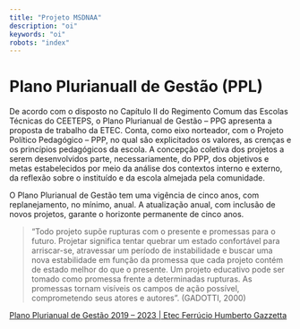 ```yaml
---
title: "Projeto MSDNAA"
description: "oi"
keywords: "oi"
robots: "index"
---
```


# Plano Plurianuall de Gestão (PPL)

De acordo com o disposto no Capítulo II do Regimento Comum das Escolas Técnicas do CEETEPS, o Plano Plurianual de Gestão – PPG apresenta a proposta de trabalho da ETEC. Conta, como eixo norteador, com o Projeto Político Pedagógico – PPP, no qual são explicitados os valores, as crenças e os princípios pedagógicos da escola. A concepção coletiva dos projetos a serem desenvolvidos parte, necessariamente, do PPP, dos objetivos e metas estabelecidos por meio da análise dos contextos interno e externo, da reflexão sobre o instituído e da escola almejada pela comunidade.

O Plano Plurianual de Gestão tem uma vigência de cinco anos, com replanejamento, no mínimo, anual. A atualização anual, com inclusão de novos projetos, garante o horizonte permanente de cinco anos.

> “Todo projeto supõe rupturas com o presente e promessas para o futuro. Projetar significa tentar quebrar um estado confortável para arriscar-se, atravessar um período de instabilidade e buscar uma nova estabilidade em função da promessa que cada projeto contém de estado melhor do que o presente. Um projeto educativo pode ser tomado como promessa frente a determinadas rupturas. As promessas tornam visíveis os campos de ação possível, comprometendo seus atores e autores”. (GADOTTI, 2000)

[Plano Plurianual de Gestão 2019 – 2023 | Etec Ferrúcio Humberto Gazzetta](../uploads/images/img-1.jpg)